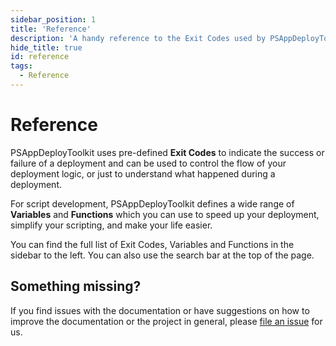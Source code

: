 ```yaml
---
sidebar_position: 1
title: 'Reference'
description: 'A handy reference to the Exit Codes used by PSAppDeployToolkit, as well as the Variables and Functions made available for you to use.'
hide_title: true
id: reference
tags:
  - Reference
---
```


# Reference

PSAppDeployToolkit uses pre-defined **Exit Codes** to indicate the success or failure of a deployment and can be used to control the flow of your deployment logic, or just to understand what happened during a deployment.

For script development, PSAppDeployToolkit defines a wide range of **Variables** and **Functions** which you can use to speed up your deployment, simplify your scripting, and make your life easier.

You can find the full list of Exit Codes, Variables and Functions in the sidebar to the left. You can also use the search bar at the top of the page.

## Something missing?

If you find issues with the documentation or have suggestions on how to improve the documentation or the project in general, please [file an issue](https://github.com/PSAppDeployToolkit/PSAppDeployToolkit/issues) for us.
